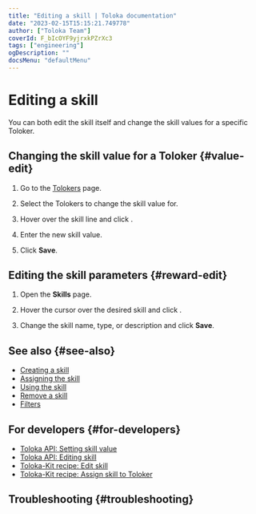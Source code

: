 ```yaml
---
title: "Editing a skill | Toloka documentation"
date: "2023-02-15T15:15:21.749778"
author: ["Toloka Team"]
coverId: F_bIcOYF9yjrxkPZrXc3
tags: ["engineering"]
ogDescription: ""
docsMenu: "defaultMenu"
---
```



# Editing a skill

You can both edit the skill itself and change the skill values for a specific Toloker.

## Changing the skill value for a Toloker {#value-edit}

1. Go to the [Tolokers](https://platform.toloka.ai/requester/workers) page.

1. Select the Tolokers to change the skill value for.

   <SelectTolokers/>

1. Hover over the skill line and click <img src="https://tlk-infra-front.azureedge.net/portal-static/uploaded/images/1675425172884/1675425172884_original_svg.svg" alt="" />.

1. Enter the new skill value.

1. Click **Save**.

## Editing the skill parameters {#reward-edit}

1. Open the **Skills** page.

1. Hover the cursor over the desired skill and click <img src="https://tlk-infra-front.azureedge.net/portal-static/uploaded/images/1675425172884/1675425172884_original_svg.svg" alt="" />.

1. Change the skill name, type, or description and click **Save**.

## See also {#see-also}

- [Creating a skill](/docs-new/guide/nav-create)
- [Assigning the skill](/docs-new/guide/nav-assign)
- [Using the skill](/docs-new/guide/nav-use)
- [Remove a skill](/docs-new/guide/nav-delete)
- [Filters](/docs-new/guide/filters)

## For developers {#for-developers}

- [Toloka API: Setting skill value](/docs-new/api/set-skill)
- [Toloka API: Editing skill](/docs-new/api/edit-skill)
- [Toloka-Kit recipe: Edit skill](/docs-new/toloka-kit/recipes/edit-skill)
- [Toloka-Kit recipe: Assign skill to Toloker](/docs-new/toloka-kit/recipes/assign-skill)

## Troubleshooting {#troubleshooting}

<FaqSkillForEveryPool/>

<FaqSkillForDifferentProjects/>

<TroubleshootingTraining/>

<ContactGuideSupport/>
